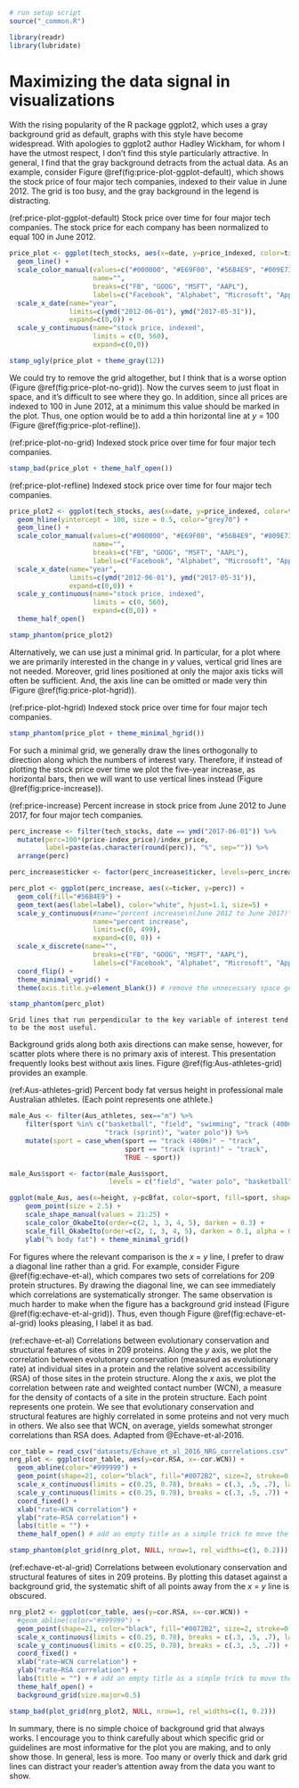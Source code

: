 ```r
# run setup script
source("_common.R")

library(readr)
library(lubridate)
```

# Maximizing the data signal in visualizations {#background-grids}


With the rising popularity of the R package ggplot2, which uses a gray background grid as default, graphs with this style have become widespread. With apologies to ggplot2 author Hadley Wickham, for whom I have the utmost respect, I don't find this style particularly attractive. In general, I find that the gray background detracts from the actual data. As an example, consider Figure \@ref(fig:price-plot-ggplot-default), which shows the stock price of four major tech companies, indexed to their value in June 2012. The grid is too busy, and the gray background in the legend is distracting.

(ref:price-plot-ggplot-default) Stock price over time for four major tech companies. The stock price for each company has been normalized to equal 100 in June 2012. 

```r
price_plot <- ggplot(tech_stocks, aes(x=date, y=price_indexed, color=ticker)) +
  geom_line() +
  scale_color_manual(values=c("#000000", "#E69F00", "#56B4E9", "#009E73"),
                     name="",
                     breaks=c("FB", "GOOG", "MSFT", "AAPL"),
                     labels=c("Facebook", "Alphabet", "Microsoft", "Apple")) +
  scale_x_date(name="year",
               limits=c(ymd("2012-06-01"), ymd("2017-05-31")),
               expand=c(0,0)) + 
  scale_y_continuous(name="stock price, indexed",
                     limits = c(0, 560),
                     expand=c(0,0))

stamp_ugly(price_plot + theme_gray(12))
```


We could try to remove the grid altogether, but I think that is a worse option (Figure \@ref(fig:price-plot-no-grid)). Now the curves seem to just float in space, and it's difficult to see where they go. In addition, since all prices are indexed to 100 in June 2012, at a minimum this value should be marked in the plot. Thus, one option would be to add a thin horizontal line at *y* = 100 (Figure \@ref(fig:price-plot-refline)).

(ref:price-plot-no-grid) Indexed stock price over time for four major tech companies.

```r
stamp_bad(price_plot + theme_half_open())
```

(ref:price-plot-refline) Indexed stock price over time for four major tech companies.

```r
price_plot2 <- ggplot(tech_stocks, aes(x=date, y=price_indexed, color=ticker)) +
  geom_hline(yintercept = 100, size = 0.5, color="grey70") +
  geom_line() +
  scale_color_manual(values=c("#000000", "#E69F00", "#56B4E9", "#009E73"),
                     name="",
                     breaks=c("FB", "GOOG", "MSFT", "AAPL"),
                     labels=c("Facebook", "Alphabet", "Microsoft", "Apple")) +
  scale_x_date(name="year",
               limits=c(ymd("2012-06-01"), ymd("2017-05-31")),
               expand=c(0,0)) + 
  scale_y_continuous(name="stock price, indexed",
                     limits = c(0, 560),
                     expand=c(0,0)) +
  theme_half_open()

stamp_phantom(price_plot2)
```

Alternatively, we can use just a minimal grid. In particular, for a plot where we are primarily interested in the change in *y* values, vertical grid lines are not needed. Moreover, grid lines positioned at only the major axis ticks will often be sufficient. And, the axis line can be omitted or made very thin (Figure \@ref(fig:price-plot-hgrid)).

(ref:price-plot-hgrid) Indexed stock price over time for four major tech companies.

```r
stamp_phantom(price_plot + theme_minimal_hgrid())
```

For such a minimal grid, we generally draw the lines orthogonally to direction along which the numbers of interest vary. Therefore, if instead of plotting the stock price over time we plot the five-year increase, as horizontal bars, then we will want to use vertical lines instead (Figure \@ref(fig:price-increase)).

(ref:price-increase) Percent increase in stock price from June 2012 to June 2017, for four major tech companies.

```r
perc_increase <- filter(tech_stocks, date == ymd("2017-06-01")) %>%
  mutate(perc=100*(price-index_price)/index_price,
         label=paste(as.character(round(perc)), "%", sep="")) %>%
  arrange(perc)

perc_increase$ticker <- factor(perc_increase$ticker, levels=perc_increase$ticker)

perc_plot <- ggplot(perc_increase, aes(x=ticker, y=perc)) +
  geom_col(fill="#56B4E9") +
  geom_text(aes(label=label), color="white", hjust=1.1, size=5) +
  scale_y_continuous(#name="percent increase\n(June 2012 to June 2017)",
                     name="percent increase",
                     limits=c(0, 499),
                     expand=c(0, 0)) +
  scale_x_discrete(name="",
                     breaks=c("FB", "GOOG", "MSFT", "AAPL"),
                     labels=c("Facebook", "Alphabet", "Microsoft", "Apple")) +
  coord_flip() +
  theme_minimal_vgrid() +
  theme(axis.title.y=element_blank()) # remove the unnecessary space generated by an empty label

stamp_phantom(perc_plot)
```


```block
Grid lines that run perpendicular to the key variable of interest tend to be the most useful.
```


Background grids along both axis directions can make sense, however, for scatter plots where there is no primary axis of interest. This presentation frequently looks best without axis lines. Figure \@ref(fig:Aus-athletes-grid) provides an example.

(ref:Aus-athletes-grid) Percent body fat versus height in professional male Australian athletes. (Each point represents one athlete.) 

```r
male_Aus <- filter(Aus_athletes, sex=="m") %>%
    filter(sport %in% c("basketball", "field", "swimming", "track (400m)",
                        "track (sprint)", "water polo")) %>%
    mutate(sport = case_when(sport == "track (400m)" ~ "track",
                             sport == "track (sprint)" ~ "track",
                             TRUE ~ sport))

male_Aus$sport <- factor(male_Aus$sport,
                         levels = c("field", "water polo", "basketball", "swimming", "track"))

ggplot(male_Aus, aes(x=height, y=pcBfat, color=sport, fill=sport, shape=sport)) +
    geom_point(size = 2.5) +
    scale_shape_manual(values = 21:25) +
    scale_color_OkabeIto(order=c(2, 1, 3, 4, 5), darken = 0.3) +
    scale_fill_OkabeIto(order=c(2, 1, 3, 4, 5), darken = 0.1, alpha = 0.7) +
    ylab("% body fat") + theme_minimal_grid()
```

For figures where the relevant comparison is the *x* = *y* line, I prefer to draw a diagonal line rather than a grid. For example, consider Figure \@ref(fig:echave-et-al), which compares two sets of correlations for 209 protein structures. By drawing the diagonal line, we can see immediately which correlations are systematically stronger. The same observation is much harder to make when the figure has a background grid instead (Figure \@ref(fig:echave-et-al-grid)). Thus, even though Figure \@ref(fig:echave-et-al-grid) looks pleasing, I label it as bad.

(ref:echave-et-al) Correlations between evolutionary conservation and structural features of sites in 209 proteins. Along the *y* axis, we plot the correlation between evolutonary conservation (measured as evolutionary rate) at individual sites in a protein and the relative solvent accessibility (RSA) of those sites in the protein structure. Along the *x* axis, we plot the correlation between rate and weighted contact number (WCN), a measure for the density of contacts of a site in the protein structure. Each point represents one protein. We see that evolutionary conservation and structural features are highly correlated in some proteins and not very much in others. We also see that WCN, on average, yields somewhat stronger correlations than RSA does. Adapted from @Echave-et-al-2016.

```r
cor_table = read_csv("datasets/Echave_et_al_2016_NRG_correlations.csv")
nrg_plot <- ggplot(cor_table, aes(y=cor.RSA, x=-cor.WCN)) + 
  geom_abline(color="#999999") +
  geom_point(shape=21, color="black", fill="#0072B2", size=2, stroke=0.5) + 
  scale_x_continuous(limits = c(0.25, 0.78), breaks = c(.3, .5, .7), labels = c("-0.3", "-0.5", "-0.7")) +
  scale_y_continuous(limits = c(0.25, 0.78), breaks = c(.3, .5, .7)) +
  coord_fixed() +
  xlab("rate–WCN correlation") +
  ylab("rate–RSA correlation") +
  labs(title = "") +
  theme_half_open() # add an empty title as a simple trick to move the plot downwards

stamp_phantom(plot_grid(nrg_plot, NULL, nrow=1, rel_widths=c(1, 0.2)))
```


(ref:echave-et-al-grid) Correlations between evolutionary conservation and structural features of sites in 209 proteins. By plotting this dataset against a background grid, the systematic shift of all points away from the *x* = *y* line is obscured.

```r
nrg_plot2 <- ggplot(cor_table, aes(y=cor.RSA, x=-cor.WCN)) + 
  #geom_abline(color="#999999") +
  geom_point(shape=21, color="black", fill="#0072B2", size=2, stroke=0.5) + 
  scale_x_continuous(limits = c(0.25, 0.78), breaks = c(.3, .5, .7), labels = c("-0.3", "-0.5", "-0.7")) +
  scale_y_continuous(limits = c(0.25, 0.78), breaks = c(.3, .5, .7)) +
  coord_fixed() +
  xlab("rate–WCN correlation") +
  ylab("rate–RSA correlation") +
  labs(title = "") + # add an empty title as a simple trick to move the plot downwards
  theme_half_open() +
  background_grid(size.major=0.5)

stamp_bad(plot_grid(nrg_plot2, NULL, nrow=1, rel_widths=c(1, 0.2)))
```


In summary, there is no simple choice of background grid that always works. I encourage you to think carefully about which specific grid or guidelines are most informative for the plot you are making, and to only show those. In general, less is more. Too many or overly thick and dark grid lines can distract your reader's attention away from the data you want to show.
